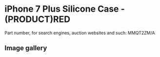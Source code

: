 
# iPhone 7 Plus Silicone Case - (PRODUCT)RED

Part number, for search engines, auction websites and such: MMQT2ZM/A

## Image gallery

<div style={{ width: "768px" }}>
  <GalleryComponent
    images={[
      {
        original: "/everysource/MMQT2.webp",
        thumbnail: "/everypreview/MMQT2.webp",
      },
      {
        original: "/everysource/MMQT2_AV1_GOLD.webp",
        thumbnail: "/everypreview/MMQT2_AV1_GOLD.webp",
      },
      {
        original: "/everysource/MMQT2_AV1_JET_BLACK.webp",
        thumbnail: "/everypreview/MMQT2_AV1_JET_BLACK.webp",
      },
      {
        original: "/everysource/MMQT2_AV1_RED.webp",
        thumbnail: "/everypreview/MMQT2_AV1_RED.webp",
      },
      {
        original: "/everysource/MMQT2_AV1_SILVER.webp",
        thumbnail: "/everypreview/MMQT2_AV1_SILVER.webp",
      },
      {
        original: "/everysource/MMQT2_AV2.webp",
        thumbnail: "/everypreview/MMQT2_AV2.webp",
      }
    ]}
  />
</div>